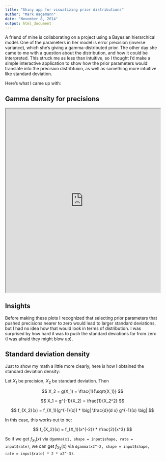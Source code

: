 ```yaml
---
title: "Shiny app for visualizing prior distributions"
author: "Mark Hagemann"
date: "November 8, 2014"
output: html_document
---
```


A friend of mine is collaborating on a project using a Bayesian hierarchical model. One of the parameters in her model is error precision (inverse variance), which she's giving a gamma-distributed prior. The other day she came to me with a question about the distribution, and how it could be interpreted. This struck me as less than intuitive, so I thought I'd make a simple interactive application to show how the prior parameters would translate into the precision distribtuion, as well as something more intuitive like standard deviation. 

Here's what I came up with:


## Gamma density for precisions

<iframe src="http://markwh.shinyapps.io/gammaPriorsApp/" width="100%" height="600"></iframe>



## Insights
Before making these plots I recognized that selecting prior parameters that pushed precisions nearer to zero would lead to larger standard deviations, but I had no idea how that would look in terms of distribution. I was surprised by how hard it was to push the standard deviations far from zero (I was afraid they might blow up). 

## Standard deviation density

Just to show my math a little more clearly, here is how I obtained the standard deviation density:

Let $X_1$ be precision, $X_2$ be standard deviation. Then

$$ X_2 = g(X_1) = \frac{1}{\sqrt{X_1}} $$

$$ X_1 = g^{-1}(X_2) = \frac{1}{X_2^2} $$

$$ f_{X_2}(x) = f_{X_1}(g^{-1}(x)) * \big| \frac{d}{d x} g^{-1}(x) \big| $$

In this case, this works out to be:

$$ f_{X_2}(x) = f_{X_1}(x^{-2}) * \frac{2}{x^3} $$

So if we get $f_{X_1}(x)$ via `dgamma(x1, shape = input$shape, rate = input$rate)`, we can get $f_{X_2}(x)$ via `dgamma(x2^-2, shape = input$shape, rate = input$rate) * 2 * x2^-3)`. 

